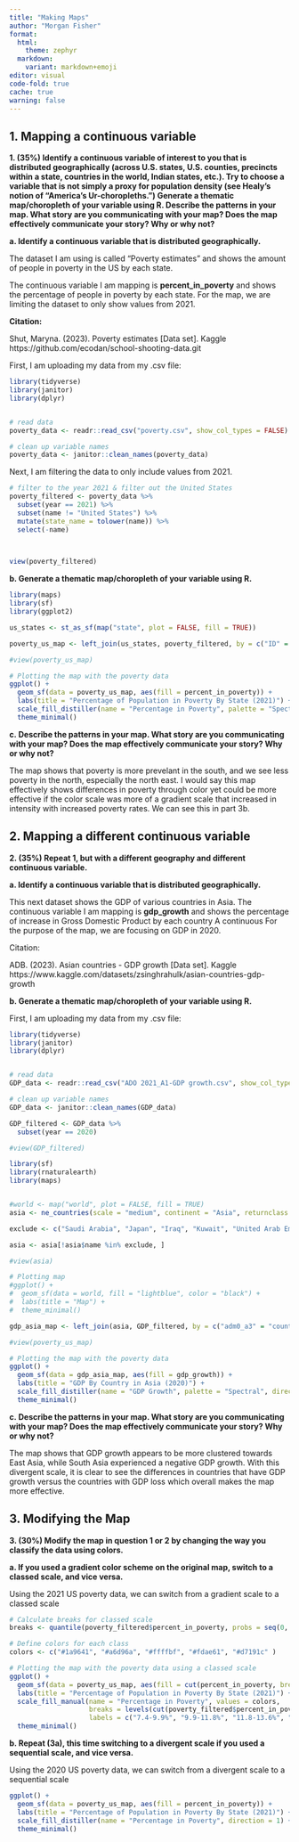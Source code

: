 ---
title: "Making Maps"
author: "Morgan Fisher"
format:
  html: 
    theme: zephyr
  markdown: 
    variant: markdown+emoji
editor: visual
code-fold: true
cache: true
warning: false
---

## 1. Mapping a continuous variable

**1. (35%) Identify a continuous variable of interest to you that is distributed geographically (across U.S. states, U.S. counties, precincts within a state, countries in the world, Indian states, etc.). Try to choose a variable that is not simply a proxy for population density (see Healy’s notion of “America’s Ur-choropleths.”) Generate a thematic map/choropleth of your variable using R. Describe the patterns in your map. What story are you communicating with your map? Does the map effectively communicate your story? Why or why not?**

**a. Identify a continuous variable that is distributed geographically.**

The dataset I am using is called "Poverty estimates" and shows the amount of people in poverty in the US by each state.

The continuous variable I am mapping is **percent_in_poverty** and shows the percentage of people in poverty by each state. For the map, we are limiting the dataset to only show values from 2021.

**Citation:**

Shut, Maryna. (2023). Poverty estimates [Data set]. Kaggle https://github.com/ecodan/school-shooting-data.git


First, I am uploading my data from my .csv file:
```{r read-data}
library(tidyverse)
library(janitor)
library(dplyr)


# read data
poverty_data <- readr::read_csv("poverty.csv", show_col_types = FALSE)

# clean up variable names
poverty_data <- janitor::clean_names(poverty_data)
```

Next, I am filtering the data to only include values from 2021.
```{r}
# filter to the year 2021 & filter out the United States
poverty_filtered <- poverty_data %>%
  subset(year == 2021) %>%
  subset(name != "United States") %>%
  mutate(state_name = tolower(name)) %>%
  select(-name)
  


view(poverty_filtered)
```

**b. Generate a thematic map/choropleth of your variable using R.**

```{r}
library(maps)
library(sf)
library(ggplot2)

us_states <- st_as_sf(map("state", plot = FALSE, fill = TRUE))

```

```{r}
poverty_us_map <- left_join(us_states, poverty_filtered, by = c("ID" = "state_name"))

#view(poverty_us_map)

# Plotting the map with the poverty data
ggplot() +
  geom_sf(data = poverty_us_map, aes(fill = percent_in_poverty)) +
  labs(title = "Percentage of Population in Poverty By State (2021)") +
  scale_fill_distiller(name = "Percentage in Poverty", palette = "Spectral", direction = 1) +
  theme_minimal()

```

**c. Describe the patterns in your map. What story are you communicating with your map? Does the map effectively communicate your story? Why or why not?**

The map shows that poverty is more prevelant in the south, and we see less poverty in the north, especially the north east. I would say this map effectively shows differences in poverty through color yet could be more effective if the color scale was more of a gradient scale that increased in intensity with increased poverty rates. We can see this in part 3b.

## 2. Mapping a different continuous variable

**2. (35%) Repeat 1, but with a different geography and different continuous variable.** 

**a. Identify a continuous variable that is distributed geographically.**

This next dataset shows the GDP of various countries in Asia. The continuous variable I am mapping is **gdp_growth** and shows the percentage of increase in Gross Domestic Product by each country
A continuous For the purpose of the map, we are focusing on GDP in 2020.

Citation:

ADB. (2023). Asian countries - GDP growth [Data set]. Kaggle https://www.kaggle.com/datasets/zsinghrahulk/asian-countries-gdp-growth


**b. Generate a thematic map/choropleth of your variable using R.**

First, I am uploading my data from my .csv file:
```{r}
library(tidyverse)
library(janitor)
library(dplyr)


# read data
GDP_data <- readr::read_csv("ADO 2021_A1-GDP growth.csv", show_col_types = FALSE)

# clean up variable names
GDP_data <- janitor::clean_names(GDP_data)

GDP_filtered <- GDP_data %>%
  subset(year == 2020)

#view(GDP_filtered)
```

```{r}
library(sf)
library(rnaturalearth)
library(maps)


#world <- map("world", plot = FALSE, fill = TRUE)
asia <- ne_countries(scale = "medium", continent = "Asia", returnclass = "sf")

exclude <- c("Saudi Arabia", "Japan", "Iraq", "Kuwait", "United Arab Emirates", "Qatar", "Bahrain", "Oman", "Yemen", "Syria", "Lebanon", "Israel", "Jordan", "Palestine", "Turkey", "Cyprus")

asia <- asia[!asia$name %in% exclude, ]

#view(asia)

# Plotting map
#ggplot() +
#  geom_sf(data = world, fill = "lightblue", color = "black") +
#  labs(title = "Map") +
#  theme_minimal()


```

```{r}
gdp_asia_map <- left_join(asia, GDP_filtered, by = c("adm0_a3" = "country_code"))

#view(poverty_us_map)

# Plotting the map with the poverty data
ggplot() +
  geom_sf(data = gdp_asia_map, aes(fill = gdp_growth)) +
  labs(title = "GDP By Country in Asia (2020)") +
  scale_fill_distiller(name = "GDP Growth", palette = "Spectral", direction = 1) +
  theme_minimal()

```


**c. Describe the patterns in your map. What story are you communicating with your map? Does the map effectively communicate your story? Why or why not?**

The map shows that GDP growth appears to be more clustered towards East Asia, while South Asia experienced a negative GDP growth. With this divergent scale, it is clear to see the differences in countries that have GDP growth versus the countries with GDP loss which overall makes the map more effective.


## 3. Modifying the Map

**3. (30%) Modify the map in question 1 or 2 by changing the way you classify the data using colors.**

**a. If you used a gradient color scheme on the original map, switch to a classed scale, and vice versa.**

Using the 2021 US poverty data, we can switch from a gradient scale to a classed scale
```{r}
# Calculate breaks for classed scale
breaks <- quantile(poverty_filtered$percent_in_poverty, probs = seq(0, 1, length.out = 6))

# Define colors for each class
colors <- c("#1a9641", "#a6d96a", "#ffffbf", "#fdae61", "#d7191c" )

# Plotting the map with the poverty data using a classed scale
ggplot() +
  geom_sf(data = poverty_us_map, aes(fill = cut(percent_in_poverty, breaks = breaks))) +
  labs(title = "Percentage of Population in Poverty By State (2021)") +
  scale_fill_manual(name = "Percentage in Poverty", values = colors, 
                    breaks = levels(cut(poverty_filtered$percent_in_poverty, breaks = breaks)),
                    labels = c("7.4-9.9%", "9.9-11.8%", "11.8-13.6%", "13.6-15.7%", "15.7-19.5%")) +
  theme_minimal()

```


**b. Repeat (3a), this time switching to a divergent scale if you used a sequential scale, and vice versa.**

Using the 2020 US poverty data, we can switch from a divergent scale to a sequential scale

```{r}
ggplot() +
  geom_sf(data = poverty_us_map, aes(fill = percent_in_poverty)) +
  labs(title = "Percentage of Population in Poverty By State (2021)") +
  scale_fill_distiller(name = "Percentage in Poverty", direction = 1) +
  theme_minimal()


```
